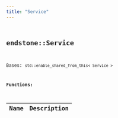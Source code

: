```yaml
---
title: "Service"
---
```


## <code className="doc-symbol doc-symbol-class"/> endstone::Service

Bases: `std::enable_shared_from_this< Service >`
















**Functions:**

<table>
<thead>
   <tr>
      <th>Name</th>
      <th>Description</th>
   </tr>
</thead>
<tbody>
</tbody>
</table>
